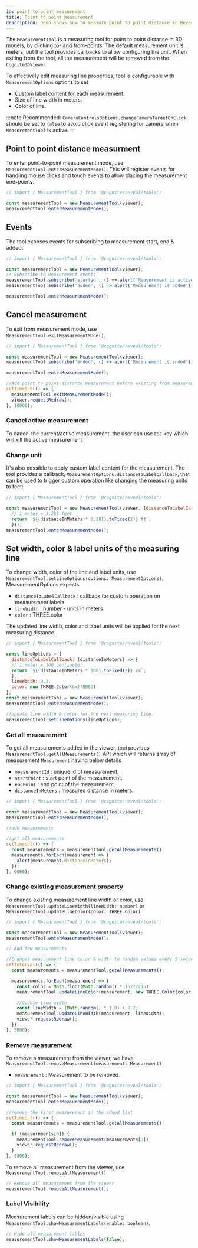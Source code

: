 ```yaml
---
id: point-to-point-measurement
title: Point to point measurement
description: Demo shows how to measure point to point distance in Reveal.
---
```



The `MeasurementTool` is a measuring tool for point to point distance in 3D models, by clicking to- and from-points. The default measurement unit is meters, but the tool provides callbacks to allow configuring the unit.
When exiting from the tool, all the measurement will be removed from the `Cognite3DViewer`.

To effectively edit measuring line properties, tool is configurable with `MeasurementOptions` options to set
- Custom label content for each measurement.
- Size of line width in meters.
- Color of line.

:::note
Recommended: `CameraControlsOptions.changeCameraTargetOnClick` should be set to `false` to avoid click event registering for camera when `MeasurementTool` is active.
:::

<DemoWrapper name="Cognite3DViewerDemo" />

## Point to point distance measurment
To enter point-to-point measurement mode, use `MeasurementTool.enterMeasurementMode()`. This will register events for handling mouse clicks and touch events to allow placing the measurement end-points.

```jsx runnable
// import { MeasurementTool } from '@cognite/reveal/tools';

const measurementTool = new MeasurementTool(viewer);
measurementTool.enterMeasurementMode();
```

## Events
The tool exposes events for subscribing to measurement start, end & added.
```jsx runnable
// import { MeasurementTool } from '@cognite/reveal/tools';

const measurementTool = new MeasurementTool(viewer);
// Subscribe to measurement events
measurementTool.subscribe('started', () => alert('Measurement is active'));
measurementTool.subscribe('added', () => alert('Measurement is added'));

measurementTool.enterMeasurementMode();
```

## Cancel measurement
To exit from measurement mode, use `MeasurementTool.exitMeasurementMode()`.

```jsx runnable
// import { MeasurementTool } from '@cognite/reveal/tools';

const measurementTool = new MeasurementTool(viewer);
measurementTool.subscribe('ended', () => alert('Measurement is ended'));

measurementTool.enterMeasurementMode();

//Add point to point distance measurement before existing from measurement tool.
setTimeout(() => {
  measurementTool.exitMeasurementMode();
  viewer.requestRedraw();
}, 10000);
```

### Cancel active measurement
To cancel the current/active measurement, the user can use `ESC` key which will kill the active measurement

### Change unit

It's also possible to apply custom label content for the measurement.
The tool provides a callback, `MeasurementOptions.distanceToLabelCallback`, that can be
used to trigger custom operation like changing the measuring units to feet:

```jsx runnable
// import { MeasurementTool } from '@cognite/reveal/tools';

const measurementTool = new MeasurementTool(viewer, {distanceToLabelCallback: (distanceInMeters) => {
  // 1 meter = 3.281 feet
  return `${(distanceInMeters * 3.281).toFixed(2)} ft`;
  }});
measurementTool.enterMeasurementMode();
```

## Set width, color & label units of the measuring line
To change width, color of the line and label units, use `MeasurementTool.setLineOptions(options: MeasurementOptions)`. MeasurementOptions expects
  - `distanceToLabelCallback` : callback for custom operation on measurement labels
  - `lineWidth` : number - units in meters
  - `color` : THREE.color

The updated line width, color and label units will be applied for the next measuring distance.

```jsx runnable
// import { MeasurementTool } from '@cognite/reveal/tools';

const lineOptions = {
  distanceToLabelCallback: (distanceInMeters) => {
  // 1 meter = 100 centimeter
  return `${(distanceInMeters * 100).toFixed(2)} cm`;
  },
  lineWidth: 0.1,
  color: new THREE.Color(0xff0000)
};
const measurementTool = new MeasurementTool(viewer);
measurementTool.enterMeasurementMode();

//Update line width & color for the next measuring line.
measurementTool.setLineOptions(lineOptions);
```

### Get all measurement
To get all measurements added in the viewer, tool provides `MeasurementTool.getAllMeasurements()` API which will
returns array of measurement `Measurement` having below details
  - `measurementId` : unique id of measurement.
  - `startPoint` : start point of the measurement.
  - `endPoint` : end point of the measurement.
  - `distanceInMeters` : measured distance in meters.

```jsx runnable
// import { MeasurementTool } from '@cognite/reveal/tools';

const measurementTool = new MeasurementTool(viewer);
measurementTool.enterMeasurementMode();

//add measurements

//get all measurements
setTimeout(() => {
  const measurements = measurementTool.getAllMeasurements();
  measurements.forEach(measurement => {
    alert(measurement.distanceInMeters);
  });
}, 6000);
```

### Change existing measurement property
To change existing measurement line width or color, use `MeasurementTool.updateLineWidth(lineWidth: number)` or `MeasurementTool.updateLineColor(color: THREE.Color)`

```jsx runnable
// import { MeasurementTool } from '@cognite/reveal/tools';

const measurementTool = new MeasurementTool(viewer);
measurementTool.enterMeasurementMode();

// Add few measurements

//Changes measurement line color & width to random values every 5 seconds.
setInterval(() => {
  const measurements = measurementTool.getAllMeasurements();

  measurements.forEach(measurement => {
    const color = Math.floor(Math.random() * 16777215);
    measurementTool.updateLineColor(measurement, new THREE.Color(color));

    //Update line width
    const lineWidth = (Math.random() * 1.0) + 0.2;
    measurementTool.updateLineWidth(measurement, lineWidth);
    viewer.requestRedraw();
  });
}, 5000);
```

### Remove measurement
To remove a measurement from the viewer, we have `MeasurementTool.removeMeasurement(measurement: Measurement)`
  - `measurement` : Measurement to be removed.

```jsx runnable
// import { MeasurementTool } from '@cognite/reveal/tools';

const measurementTool = new MeasurementTool(viewer);
measurementTool.enterMeasurementMode();

//remove the first measurement in the added list
setTimeout(() => {
  const measurements = measurementTool.getAllMeasurements();

  if (measurements[0]) {
    measurementTool.removeMeasurement(measurements[0]);
    viewer.requestRedraw();
  }
}, 6000);
```

To remove all measurement from the viewer, use `MeasurementTool.removeAllMeasurement()`

```jsx
// Remove all measurement from the viewer
measurementTool.removeAllMeasurement();
```
### Label Visibility
Measurement labels can be hidden/visible using `MeasurementTool.showMeasurementLabels(enable: boolean)`.
```jsx
// Hide all measurement lables
measurementTool.showMeasurementLabels(false);
```

